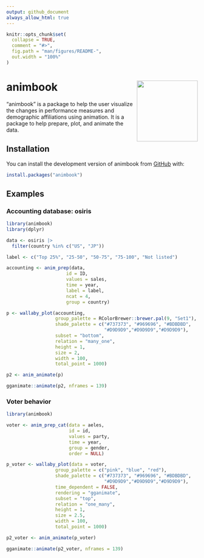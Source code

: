 ```yaml
---
output: github_document
always_allow_html: true
---
```


<!-- README.md is generated from README.Rmd. Please edit that file -->

```r
knitr::opts_chunk$set(
  collapse = TRUE,
  comment = "#>",
  fig.path = "man/figures/README-",
  out.width = "100%"
)
```

# animbook <img src="man/figures/logo.png" align="right" height="160" alt="" />

<!-- badges: start -->

<!-- badges: end -->

"animbook" is a package to help the user visualize the changes in performance measures and demographic affiliations using animation. It is a package to help prepare, plot, and animate the data.

## Installation

You can install the development version of animbook from [GitHub](https://github.com/KrisanatA/animbook) with:

``` r
install.packages("animbook")
```

## Examples

### Accounting database: osiris

```r
library(animbook)
library(dplyr)

data <- osiris |> 
  filter(country %in% c("US", "JP"))

label <- c("Top 25%", "25-50", "50-75", "75-100", "Not listed")

accounting <- anim_prep(data, 
                      id = ID, 
                      values = sales, 
                      time = year, 
                      label = label, 
                      ncat = 4, 
                      group = country)

p <- wallaby_plot(accounting,
                  group_palette = RColorBrewer::brewer.pal(9, "Set1"),
                  shade_palette = c("#737373", "#969696", "#BDBDBD",
                                    "#D9D9D9","#D9D9D9","#D9D9D9"),
                  subset = "bottom",
                  relation = "many_one",
                  height = 1,
                  size = 2,
                  width = 100,
                  total_point = 1000)

p2 <- anim_animate(p)

gganimate::animate(p2, nframes = 139)
```

### Voter behavior

```r
library(animbook)

voter <- anim_prep_cat(data = aeles,
                       id = id,
                       values = party,
                       time = year,
                       group = gender,
                       order = NULL)

p_voter <- wallaby_plot(data = voter,
                  group_palette = c("pink", "blue", "red"),
                  shade_palette = c("#737373", "#969696", "#BDBDBD",
                                    "#D9D9D9","#D9D9D9","#D9D9D9"),
                  time_dependent = FALSE,
                  rendering = "gganimate",
                  subset = "top",
                  relation = "one_many",
                  height = 1,
                  size = 2.5,
                  width = 100,
                  total_point = 1000)

p2_voter <- anim_animate(p_voter)

gganimate::animate(p2_voter, nframes = 139)
```

